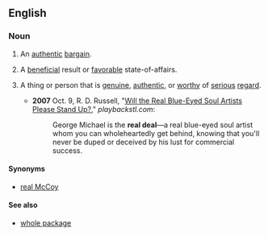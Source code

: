 ==English==

===Noun===
{{en-noun|head=[[real]] [[deal]]}}

# {{context|literally|lang=en}} An [[authentic]] [[bargain]].
# {{context|idiomatic|lang=en}} A [[beneficial]] result or [[favorable]] state-of-affairs.
# {{context|idiomatic|preceded by {{term|the|lang=en}}|lang=en}} A thing or person that is [[genuine]], [[authentic]], or [[worthy]] of [[serious]] [[regard]].
#* '''2007''' Oct. 9, R. D. Russell, "[http://www.playbackstl.com/content/view/6697/156/ Will the Real Blue-Eyed Soul Artists Please Stand Up?]," ''playbackstl.com'':
#*: George Michael is the '''real deal'''—a real blue-eyed soul artist whom you can wholeheartedly get behind, knowing that you'll never be duped or deceived by his lust for commercial success.

====Synonyms====
* {{sense|thing or person that is genuine}} [[real McCoy]]

====See also====
* [[whole package]]